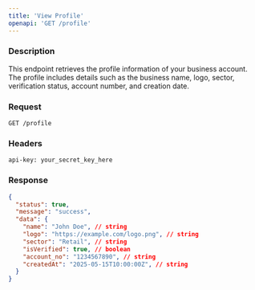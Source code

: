 ```yaml
---
title: 'View Profile'
openapi: 'GET /profile'
---
```


### Description

This endpoint retrieves the profile information of your business account. The profile includes details such as the business name, logo, sector, verification status, account number, and creation date.

### Request

```http
GET /profile
```

### Headers

```http
api-key: your_secret_key_here
```

### Response

```json
{
  "status": true,
  "message": "success",
  "data": {
    "name": "John Doe", // string
    "logo": "https://example.com/logo.png", // string
    "sector": "Retail", // string
    "isVerified": true, // boolean
    "account_no": "1234567890", // string
    "createdAt": "2025-05-15T10:00:00Z", // string
  }
}
```

